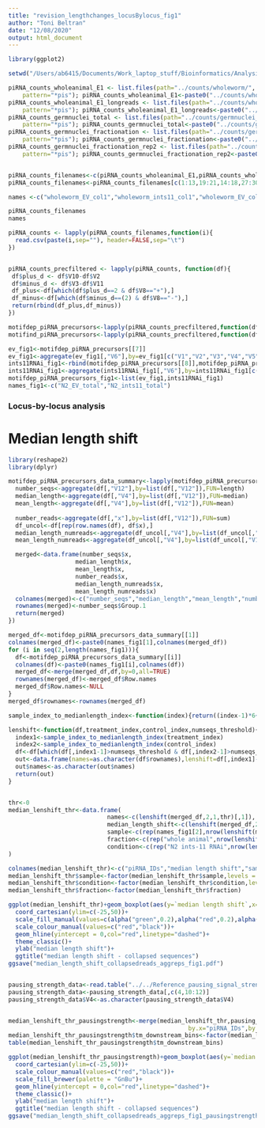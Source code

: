 ```yaml
---
title: "revision_lengthchanges_locusBylocus_fig1"
author: "Toni Beltran"
date: "12/08/2020"
output: html_document
---
```



```r

library(ggplot2)

setwd("/Users/ab6415/Documents/Work_laptop_stuff/Bioinformatics/Analysis/INTEGRATOR_PAPER_ANALYSES/Fig1_Fig3_FigS3_FigS4_precursors_analysis/length/")

piRNA_counts_wholeanimal_E1 <- list.files(path="../counts/wholeworm/",
    pattern="*pis"); piRNA_counts_wholeanimal_E1<-paste0("../counts/wholeworm/",piRNA_counts_wholeanimal_E1,sep="")
piRNA_counts_wholeanimal_E1_longreads <- list.files(path="../counts/wholeworm_longreads/",
    pattern="*pis"); piRNA_counts_wholeanimal_E1_longreads<-paste0("../counts/wholeworm_longreads/",piRNA_counts_wholeanimal_E1_longreads,sep="")
piRNA_counts_germnuclei_total <- list.files(path="../counts/germnuclei_total/",
    pattern="*pis"); piRNA_counts_germnuclei_total<-paste0("../counts/germnuclei_total/",piRNA_counts_germnuclei_total,sep="")
piRNA_counts_germnuclei_fractionation <- list.files(path="../counts/germnuclei_fractionation_rep1/",
    pattern="*pis"); piRNA_counts_germnuclei_fractionation<-paste0("../counts/germnuclei_fractionation_rep1/",piRNA_counts_germnuclei_fractionation,sep="")
piRNA_counts_germnuclei_fractionation_rep2 <- list.files(path="../counts/germnuclei_fractionation_rep2/",
    pattern="*pis"); piRNA_counts_germnuclei_fractionation_rep2<-paste0("../counts/germnuclei_fractionation_rep2/",piRNA_counts_germnuclei_fractionation_rep2,sep="")


piRNA_counts_filenames<-c(piRNA_counts_wholeanimal_E1,piRNA_counts_wholeanimal_E1_longreads,piRNA_counts_germnuclei_total,piRNA_counts_germnuclei_fractionation,piRNA_counts_germnuclei_fractionation_rep2)
piRNA_counts_filenames<-piRNA_counts_filenames[c(1:13,19:21,14:18,27:30,22,23,25,26)]

names <-c("wholeworm_EV_col1","wholeworm_ints11_col1","wholeworm_EV_col2","wholeworm_ints11_col2","wholeworm_EV_96h","wholeworm_ints11_96h","wholeworm_EV_col1_longreads","wholeworm_ints11_col1_longreads","wholeworm_ints11_col2_longreads","germnuclei_total_N2_EV","germnuclei_total_N2_ints11","germnuclei_total_TFIIS_EV","germnuclei_total_TFIIS_ints11","germnuclei_NP_N2_EV","germnuclei_NP_N2_ints11","germnuclei_NP_TFIIS_EV","germnuclei_NP_TFIIS_ints11","germnuclei_CHR_N2_EV","germnuclei_CHR_N2_ints11","germnuclei_CHR_TFIIS_EV","germnuclei_CHR_TFIIS_ints11","germnuclei_rep2_NP_N2_EV","germnuclei_rep2_NP_N2_ints11","germnuclei_rep2_NP_TFIIS_EV","germnuclei_rep2_NP_TFIIS_ints11","germnuclei_rep2_CHR_N2_EV","germnuclei_rep2_CHR_N2_ints11","germnuclei_rep2_CHR_TFIIS_EV","germnuclei_rep2_CHR_TFIIS_ints11")

piRNA_counts_filenames
names         

piRNA_counts <- lapply(piRNA_counts_filenames,function(i){
  read.csv(paste(i,sep=""), header=FALSE,sep="\t")
})


piRNA_counts_precfiltered <- lapply(piRNA_counts, function(df){
 df$plus_d <- df$V10-df$V2
 df$minus_d <- df$V3-df$V11
 df_plus<-df[which(df$plus_d==2 & df$V8=="+"),]
 df_minus<-df[which(df$minus_d==(2) & df$V8=="-"),]
 return(rbind(df_plus,df_minus))
})

motifdep_piRNA_precursors<-lapply(piRNA_counts_precfiltered,function(df){return(df[c(grep("^21UR-",df$V12),grep("^piRNA_type_1",df$V12)),])})
motifind_piRNA_precursors<-lapply(piRNA_counts_precfiltered,function(df){return(df[grep("^piRNA_type_2",df$V12),])})

ev_fig1<-motifdep_piRNA_precursors[[7]]
ev_fig1<-aggregate(ev_fig1[,"V6"],by=ev_fig1[c("V1","V2","V3","V4","V5","V12")],FUN=sum)
ints11RNAi_fig1<-rbind(motifdep_piRNA_precursors[[8]],motifdep_piRNA_precursors[[9]])
ints11RNAi_fig1<-aggregate(ints11RNAi_fig1[,"V6"],by=ints11RNAi_fig1[c("V1","V2","V3","V4","V5","V12")],FUN=sum)
motifdep_piRNA_precursors_fig1<-list(ev_fig1,ints11RNAi_fig1)
names_fig1<-c("N2_EV_total","N2_ints11_total")


```

### Locus-by-locus analysis

# Median length shift

```r

library(reshape2)
library(dplyr)

motifdep_piRNA_precursors_data_summary<-lapply(motifdep_piRNA_precursors_fig1,function(df){
  number_seqs<-aggregate(df[,"V12"],by=list(df[,"V12"]),FUN=length)
  median_length<-aggregate(df[,"V4"],by=list(df[,"V12"]),FUN=median)
  mean_length<-aggregate(df[,"V4"],by=list(df[,"V12"]),FUN=mean)
  
  number_reads<-aggregate(df[,"x"],by=list(df[,"V12"]),FUN=sum)
  df_uncol<-df[rep(row.names(df), df$x),]
  median_length_numreads<-aggregate(df_uncol[,"V4"],by=list(df_uncol[,"V12"]),FUN=median)
  mean_length_numreads<-aggregate(df_uncol[,"V4"],by=list(df_uncol[,"V12"]),FUN=mean)

  merged<-data.frame(number_seqs$x,
                   median_length$x,
                   mean_length$x,
                   number_reads$x,
                   median_length_numreads$x,
                   mean_length_numreads$x)
  colnames(merged)<-c("number_seqs","median_length","mean_length","number_reads","median_length_numreads","mean_length_numreads")
  rownames(merged)<-number_seqs$Group.1
  return(merged)
})

merged_df<-motifdep_piRNA_precursors_data_summary[[1]]
colnames(merged_df)<-paste0(names_fig1[1],colnames(merged_df))
for (i in seq(2,length(names_fig1))){
  df<-motifdep_piRNA_precursors_data_summary[[i]]
  colnames(df)<-paste0(names_fig1[i],colnames(df))
  merged_df<-merge(merged_df,df,by=0,all=TRUE)
  rownames(merged_df)<-merged_df$Row.names
  merged_df$Row.names<-NULL
}
merged_df$rownames<-rownames(merged_df)

sample_index_to_medianlength_index<-function(index){return((index-1)*6+2)}

lenshift<-function(df,treatment_index,control_index,numseqs_threshold){
  index1<-sample_index_to_medianlength_index(treatment_index)
  index2<-sample_index_to_medianlength_index(control_index)
  df<-df[which(df[,index1-1]>numseqs_threshold & df[,index2-1]>numseqs_threshold),]
  out<-data.frame(names=as.character(df$rownames),lenshift=df[,index1]-df[,index2])
  out$names<-as.character(out$names)
  return(out)
}


thr<-0
median_lenshift_thr<-data.frame(
                            names<-c(lenshift(merged_df,2,1,thr)[,1]),
                            median_length_shift<-c(lenshift(merged_df,2,1,thr)[,2]),
                            sample<-c(rep(names_fig1[2],nrow(lenshift(merged_df,2,1,thr)))),
                            fraction<-c(rep("whole animal",nrow(lenshift(merged_df,2,1,thr)))),
                            condition<-c(rep("N2 ints-11 RNAi",nrow(lenshift(merged_df,2,1,thr))))
)

colnames(median_lenshift_thr)<-c("piRNA_IDs","median length shift","sample","fraction","condition")
median_lenshift_thr$sample<-factor(median_lenshift_thr$sample,levels = names_fig1[2])
median_lenshift_thr$condition<-factor(median_lenshift_thr$condition,levels=c("N2 ints-11 RNAi"))
median_lenshift_thr$fraction<-factor(median_lenshift_thr$fraction)

ggplot(median_lenshift_thr)+geom_boxplot(aes(y=`median length shift`,x=sample,col=fraction,fill=condition),outlier.shape=NA)+
  coord_cartesian(ylim=c(-25,50))+
  scale_fill_manual(values=c(alpha("green",0.2),alpha("red",0.2),alpha("blue",0.2)))+
  scale_colour_manual(values=c("red","black"))+
  geom_hline(yintercept = 0,col="red",linetype="dashed")+
  theme_classic()+
  ylab("median length shift")+
  ggtitle("median length shift - collapsed sequences")
ggsave("median_length_shift_collapsedreads_aggreps_fig1.pdf")


pausing_strength_data<-read.table("../../Reference_pausing_signal_strength/all_pis_typeI_pausingscores.bed",header=TRUE)
pausing_strength_data<-pausing_strength_data[,c(4,10:12)]
pausing_strength_data$V4<-as.character(pausing_strength_data$V4)


median_lenshift_thr_pausingstrength<-merge(median_lenshift_thr,pausing_strength_data,
                                                   by.x="piRNA_IDs",by.y="V4")
median_lenshift_thr_pausingstrength$tm_downstream_bins<-factor(median_lenshift_thr_pausingstrength$tm_downstream_bins,                                                                   levels=c("(-713,-94.8]","(-94.8,-18.3]","(-18.3,39.8]","(39.8,101]","(101,412]"))
table(median_lenshift_thr_pausingstrength$tm_downstream_bins)

ggplot(median_lenshift_thr_pausingstrength)+geom_boxplot(aes(y=`median length shift`,x=sample,col=fraction,fill=tm_downstream_bins),outlier.shape=NA)+
  coord_cartesian(ylim=c(-25,50))+
  scale_colour_manual(values=c("red","black"))+
  scale_fill_brewer(palette = "GnBu")+
  geom_hline(yintercept = 0,col="red",linetype="dashed")+
  theme_classic()+
  ylab("median length shift")+
  ggtitle("median length shift - collapsed sequences")
ggsave("median_length_shift_collapsedreads_aggreps_fig1_pausingstrength.pdf")




```



